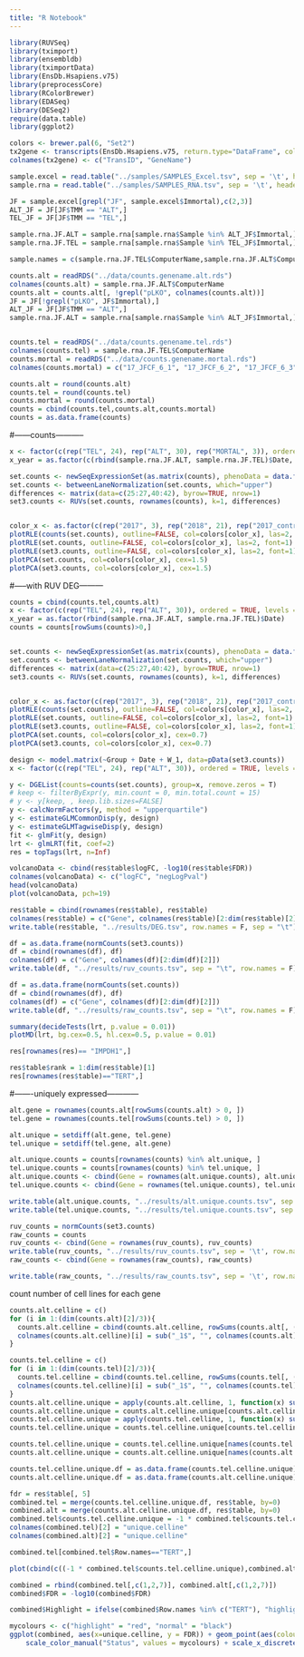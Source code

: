 ```yaml
---
title: "R Notebook"
---
```


```r
library(RUVSeq)
library(tximport)
library(ensembldb)
library(tximportData)
library(EnsDb.Hsapiens.v75)
library(preprocessCore)
library(RColorBrewer)
library(EDASeq)
library(DESeq2)
require(data.table)
library(ggplot2)
```

```r
colors <- brewer.pal(6, "Set2")
tx2gene <- transcripts(EnsDb.Hsapiens.v75, return.type="DataFrame", columns = c("tx_id", "gene_name"))[, c("tx_id", "gene_name")]
colnames(tx2gene) <- c("TransID", "GeneName")

sample.excel = read.table("../samples/SAMPLES_Excel.tsv", sep = '\t', header = T, stringsAsFactors = F)
sample.rna = read.table("../samples/SAMPLES_RNA.tsv", sep = '\t', header = T, stringsAsFactors = F)

JF = sample.excel[grepl("JF", sample.excel$Immortal),c(2,3)]
ALT_JF = JF[JF$TMM == "ALT",]
TEL_JF = JF[JF$TMM == "TEL",]

sample.rna.JF.ALT = sample.rna[sample.rna$Sample %in% ALT_JF$Immortal,]
sample.rna.JF.TEL = sample.rna[sample.rna$Sample %in% TEL_JF$Immortal,]
```


```r
sample.names = c(sample.rna.JF.TEL$ComputerName,sample.rna.JF.ALT$ComputerName)
```


```r
counts.alt = readRDS("../data/counts.genename.alt.rds")
colnames(counts.alt) = sample.rna.JF.ALT$ComputerName
counts.alt = counts.alt[, !grepl("pLKO", colnames(counts.alt))]
JF = JF[!grepl("pLKO", JF$Immortal),]
ALT_JF = JF[JF$TMM == "ALT",]
sample.rna.JF.ALT = sample.rna[sample.rna$Sample %in% ALT_JF$Immortal,]


counts.tel = readRDS("../data/counts.genename.tel.rds")
colnames(counts.tel) = sample.rna.JF.TEL$ComputerName
counts.mortal = readRDS("../data/counts.genename.mortal.rds")
colnames(counts.mortal) = c("17_JFCF_6_1", "17_JFCF_6_2", "17_JFCF_6_3")

counts.alt = round(counts.alt)
counts.tel = round(counts.tel)
counts.mortal = round(counts.mortal)
counts = cbind(counts.tel,counts.alt,counts.mortal)
counts = as.data.frame(counts)

```


#------counts-----------
```r
x <- factor(c(rep("TEL", 24), rep("ALT", 30), rep("MORTAL", 3)), ordered = TRUE, levels = c("TEL", "ALT", "Mortal"))
x_year = as.factor(c(rbind(sample.rna.JF.ALT, sample.rna.JF.TEL)$Date, rep(2017, 3)))

set.counts <- newSeqExpressionSet(as.matrix(counts), phenoData = data.frame(Group=x, Date=x_year, row.names=colnames(counts)))
set.counts <- betweenLaneNormalization(set.counts, which="upper")
differences <- matrix(data=c(25:27,40:42), byrow=TRUE, nrow=1)
set3.counts <- RUVs(set.counts, rownames(counts), k=1, differences)


color_x <- as.factor(c(rep("2017", 3), rep("2018", 21), rep("2017_control", 3), rep("2017",6),rep("2018",6), rep("2018_control", 3), rep("2018", 12), rep("2017", 3)))
plotRLE(counts(set.counts), outline=FALSE, col=colors[color_x], las=2, font=1)
plotRLE(set.counts, outline=FALSE, col=colors[color_x], las=2, font=1)
plotRLE(set3.counts, outline=FALSE, col=colors[color_x], las=2, font=1)
plotPCA(set.counts, col=colors[color_x], cex=1.5)
plotPCA(set3.counts, col=colors[color_x], cex=1.5)
```


#-----with RUV DEG---------
```r
counts = cbind(counts.tel,counts.alt)
x <- factor(c(rep("TEL", 24), rep("ALT", 30)), ordered = TRUE, levels = c("TEL", "ALT"))
x_year = as.factor(rbind(sample.rna.JF.ALT, sample.rna.JF.TEL)$Date)
counts = counts[rowSums(counts)>0,]


set.counts <- newSeqExpressionSet(as.matrix(counts), phenoData = data.frame(Group=x, Date=x_year, row.names=colnames(counts)))
set.counts <- betweenLaneNormalization(set.counts, which="upper")
differences <- matrix(data=c(25:27,40:42), byrow=TRUE, nrow=1)
set3.counts <- RUVs(set.counts, rownames(counts), k=1, differences)


color_x <- as.factor(c(rep("2017", 3), rep("2018", 21), rep("2017_control", 3), rep("2017",6),rep("2018",6), rep("2018_control", 3), rep("2018", 12)))
plotRLE(counts(set.counts), outline=FALSE, col=colors[color_x], las=2, font=1)
plotRLE(set.counts, outline=FALSE, col=colors[color_x], las=2, font=1)
plotRLE(set3.counts, outline=FALSE, col=colors[color_x], las=2, font=1)
plotPCA(set.counts, col=colors[color_x], cex=0.7)
plotPCA(set3.counts, col=colors[color_x], cex=0.7)
```

```r
design <- model.matrix(~Group + Date + W_1, data=pData(set3.counts))
x <- factor(c(rep("TEL", 24), rep("ALT", 30)), ordered = TRUE, levels = c("TEL", "ALT"))

y <- DGEList(counts=counts(set.counts), group=x, remove.zeros = T)
# keep <- filterByExpr(y, min.count = 0, min.total.count = 15)
# y <- y[keep, , keep.lib.sizes=FALSE]
y <- calcNormFactors(y, method = "upperquartile")
y <- estimateGLMCommonDisp(y, design)
y <- estimateGLMTagwiseDisp(y, design)
fit <- glmFit(y, design)
lrt <- glmLRT(fit, coef=2)
res = topTags(lrt, n=Inf)

volcanoData <- cbind(res$table$logFC, -log10(res$table$FDR))
colnames(volcanoData) <- c("logFC", "negLogPval")
head(volcanoData)
plot(volcanoData, pch=19)
```

```r
res$table = cbind(rownames(res$table), res$table)
colnames(res$table) = c("Gene", colnames(res$table)[2:dim(res$table)[2]])
write.table(res$table, "../results/DEG.tsv", row.names = F, sep = "\t")
```

```r
df = as.data.frame(normCounts(set3.counts))
df = cbind(rownames(df), df)
colnames(df) = c("Gene", colnames(df)[2:dim(df)[2]])
write.table(df, "../results/ruv_counts.tsv", sep = "\t", row.names = F)

df = as.data.frame(normCounts(set.counts))
df = cbind(rownames(df), df)
colnames(df) = c("Gene", colnames(df)[2:dim(df)[2]])
write.table(df, "../results/raw_counts.tsv", sep = "\t", row.names = F)
```


```r
summary(decideTests(lrt, p.value = 0.01))
plotMD(lrt, bg.cex=0.5, hl.cex=0.5, p.value = 0.01)
```

```r
res[rownames(res)== "IMPDH1",]
```


```r
res$table$rank = 1:dim(res$table)[1]
res[rownames(res$table)=="TERT",]
```


#-------uniquely expressed------------
```r
alt.gene = rownames(counts.alt[rowSums(counts.alt) > 0, ])
tel.gene = rownames(counts.tel[rowSums(counts.tel) > 0, ])

alt.unique = setdiff(alt.gene, tel.gene)
tel.unique = setdiff(tel.gene, alt.gene)

alt.unique.counts = counts[rownames(counts) %in% alt.unique, ]
tel.unique.counts = counts[rownames(counts) %in% tel.unique, ]
alt.unique.counts <- cbind(Gene = rownames(alt.unique.counts), alt.unique.counts)
tel.unique.counts <- cbind(Gene = rownames(tel.unique.counts), tel.unique.counts)

write.table(alt.unique.counts, "../results/alt.unique.counts.tsv", sep = '\t', row.names = F)
write.table(tel.unique.counts, "../results/tel.unique.counts.tsv", sep = '\t', row.names = F)

```

```r
ruv_counts = normCounts(set3.counts)
raw_counts = counts
ruv_counts <- cbind(Gene = rownames(ruv_counts), ruv_counts)
write.table(ruv_counts, "../results/ruv_counts.tsv", sep = '\t', row.names = F)
raw_counts <- cbind(Gene = rownames(raw_counts), raw_counts)

write.table(raw_counts, "../results/raw_counts.tsv", sep = '\t', row.names = F)

```

count number of cell lines for each gene
```r
counts.alt.celline = c()
for (i in 1:(dim(counts.alt)[2]/3)){
  counts.alt.celline = cbind(counts.alt.celline, rowSums(counts.alt[, ((i-1)*3 + 1):((i-1)*3 + 3)]))
  colnames(counts.alt.celline)[i] = sub("_1$", "", colnames(counts.alt)[((i-1)*3 + 1)])
}

counts.tel.celline = c()
for (i in 1:(dim(counts.tel)[2]/3)){
  counts.tel.celline = cbind(counts.tel.celline, rowSums(counts.tel[, ((i-1)*3 + 1):((i-1)*3 + 3)]))
  colnames(counts.tel.celline)[i] = sub("_1$", "", colnames(counts.tel)[((i-1)*3 + 1)])
}
counts.alt.celline.unique = apply(counts.alt.celline, 1, function(x) sum(x > 0))
counts.alt.celline.unique = counts.alt.celline.unique[counts.alt.celline.unique > 0]
counts.tel.celline.unique = apply(counts.tel.celline, 1, function(x) sum(x > 0))
counts.tel.celline.unique = counts.tel.celline.unique[counts.tel.celline.unique > 0]

counts.tel.celline.unique = counts.tel.celline.unique[names(counts.tel.celline.unique) %in% tel.unique]
counts.alt.celline.unique = counts.alt.celline.unique[names(counts.alt.celline.unique) %in% alt.unique]

counts.tel.celline.unique.df = as.data.frame(counts.tel.celline.unique)
counts.alt.celline.unique.df = as.data.frame(counts.alt.celline.unique)

fdr = res$table[, 5]
combined.tel = merge(counts.tel.celline.unique.df, res$table, by=0)
combined.alt = merge(counts.alt.celline.unique.df, res$table, by=0)
combined.tel$counts.tel.celline.unique = -1 * combined.tel$counts.tel.celline.unique
colnames(combined.tel)[2] = "unique.celline"
colnames(combined.alt)[2] = "unique.celline"

```

```r
combined.tel[combined.tel$Row.names=="TERT",]
```

```r
plot(cbind(c((-1 * combined.tel$counts.tel.celline.unique),combined.alt$counts.alt.celline.unique) , c(-log10(combined.tel$FDR), -log10(combined.alt$FDR))), pch=19, cex=0.5)
```

```r
combined = rbind(combined.tel[,c(1,2,7)], combined.alt[,c(1,2,7)])
combined$FDR = -log10(combined$FDR)

combined$Highlight = ifelse(combined$Row.names %in% c("TERT"), "highlight", "normal")

mycolours <- c("highlight" = "red", "normal" = "black")
ggplot(combined, aes(x=unique.celline, y = FDR)) + geom_point(aes(colour = Highlight)) +
    scale_color_manual("Status", values = mycolours) + scale_x_discrete(name ="unique.celline", limits = sort(combined$unique.celline)) + theme(legend.position = "none") + theme()
```


